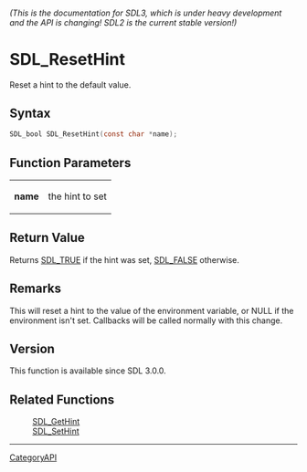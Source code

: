 ====== (This is the documentation for SDL3, which is under heavy development and the API is changing! SDL2 is the current stable version!) ======
= SDL_ResetHint =

Reset a hint to the default value.

== Syntax ==

<syntaxhighlight lang='c'>
SDL_bool SDL_ResetHint(const char *name);
</syntaxhighlight>

== Function Parameters ==

{|
|'''name'''
|the hint to set
|}

== Return Value ==

Returns [[SDL_TRUE]] if the hint was set, [[SDL_FALSE]] otherwise.

== Remarks ==

This will reset a hint to the value of the environment variable, or NULL if
the environment isn't set. Callbacks will be called normally with this
change.

== Version ==

This function is available since SDL 3.0.0.

== Related Functions ==

:[[SDL_GetHint]]
:[[SDL_SetHint]]

----
[[CategoryAPI]]


